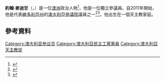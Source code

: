 '''約翰·麥迪甘'''（{{lang-en|John Madigan}}，{{bd|1966年|7月21日|2020年|6月16日|catIdx=Madigan}}）是一位[[澳洲|澳洲]]政治人物<ref name="TheAge22Aug2010">{{cite news |url=http://news.theage.com.au/breaking-news-national/dlp-an-outside-chance-for-senate-20100822-13ako.html |title=DLP an outside chance for Senate |last=Turnbull |first=Jeff |work=[[The_Age|The Age]] |publisher=[[Fairfax_Media|Fairfax Media]] |accessdate=2010-09-07 |archive-date=2014-05-29 |archive-url=https://web.archive.org/web/20140529085416/http://news.theage.com.au/breaking-news-national/dlp-an-outside-chance-for-senate-20100822-13ako.html |dead-url=no }}</ref>，他是一位獨立參議員。自2011年開始，他是代表[[維多利亞州|維多利亞州]]的[[澳大利亞參議院|澳大利亞參議院]]議員之一<ref name="RedLeatherDay">{{cite news |url=http://www.smh.com.au/federal-election/redleather-day-for-the-dlp-20100911-15629.html |title=Red-leather day for the DLP |work=[[Sydney_Morning_Herald|Sydney Morning Herald]] |date=2010-09-12 |first=Melissa |last=Fyfe |accessdate=2010-09-16 |archive-date=2012-11-06 |archive-url=https://web.archive.org/web/20121106204823/http://www.smh.com.au/federal-election/redleather-day-for-the-dlp-20100911-15629.html |dead-url=no }}</ref><ref>{{cite news |url=http://www.theage.com.au/national/family-firsts-steve-fielding-loses-senate-seat-20100916-15ebv.html |title=Family First's Steve Fielding loses Senate seat |first=Megan |last=Levy |work=The Age |date=2010-09-16 |accessdate=2010-09-17 |publisher=[[Fairfax_Media|Fairfax Media]] |archive-date=2020-11-09 |archive-url=https://web.archive.org/web/20201109005926/http://www.theage.com.au/national/family-firsts-steve-fielding-loses-senate-seat-20100916-15ebv.html |dead-url=no }}</ref>。他出生在一個天主教家庭。

==參考資料==
{{Reflist}}
[[Category:澳大利亚参议员|Category:澳大利亚参议员]]
[[Category:澳大利亞民主工黨黨員|Category:澳大利亞民主工黨黨員]]
[[Category:澳大利亞天主教徒|Category:澳大利亞天主教徒]]